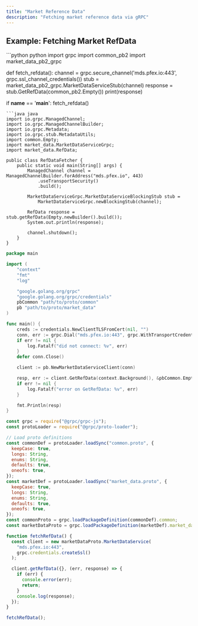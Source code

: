 ```yaml
---
title: "Market Reference Data"
description: "Fetching market reference data via gRPC"
---
```



## Example: Fetching Market RefData

<CodeGroup>
```python python
import grpc
import common_pb2
import market_data_pb2_grpc

def fetch_refdata():
    channel = grpc.secure_channel('mds.pfex.io:443', grpc.ssl_channel_credentials())
    stub = market_data_pb2_grpc.MarketDataServiceStub(channel)
    response = stub.GetRefData(common_pb2.Empty())
    print(response)

if __name__ == '__main__':
    fetch_refdata()

````
```java java
import io.grpc.ManagedChannel;
import io.grpc.ManagedChannelBuilder;
import io.grpc.Metadata;
import io.grpc.stub.MetadataUtils;
import common.Empty;
import market_data.MarketDataServiceGrpc;
import market_data.RefData;

public class RefDataFetcher {
    public static void main(String[] args) {
        ManagedChannel channel = ManagedChannelBuilder.forAddress("mds.pfex.io", 443)
            .useTransportSecurity()
            .build();

        MarketDataServiceGrpc.MarketDataServiceBlockingStub stub =
            MarketDataServiceGrpc.newBlockingStub(channel);

        RefData response = stub.getRefData(Empty.newBuilder().build());
        System.out.println(response);

        channel.shutdown();
    }
}
````

```go go
package main

import (
    "context"
    "fmt"
    "log"

    "google.golang.org/grpc"
    "google.golang.org/grpc/credentials"
    pbCommon "path/to/proto/common"
    pb "path/to/proto/market_data"
)

func main() {
    creds := credentials.NewClientTLSFromCert(nil, "")
    conn, err := grpc.Dial("mds.pfex.io:443", grpc.WithTransportCredentials(creds))
    if err != nil {
        log.Fatalf("did not connect: %v", err)
    }
    defer conn.Close()

    client := pb.NewMarketDataServiceClient(conn)

    resp, err := client.GetRefData(context.Background(), &pbCommon.Empty{})
    if err != nil {
        log.Fatalf("error on GetRefData: %v", err)
    }

    fmt.Println(resp)
}
```

```javascript node
const grpc = require("@grpc/grpc-js");
const protoLoader = require("@grpc/proto-loader");

// Load proto definitions
const commonDef = protoLoader.loadSync("common.proto", {
  keepCase: true,
  longs: String,
  enums: String,
  defaults: true,
  oneofs: true,
});
const marketDef = protoLoader.loadSync("market_data.proto", {
  keepCase: true,
  longs: String,
  enums: String,
  defaults: true,
  oneofs: true,
});
const commonProto = grpc.loadPackageDefinition(commonDef).common;
const marketDataProto = grpc.loadPackageDefinition(marketDef).market_data;

function fetchRefData() {
  const client = new marketDataProto.MarketDataService(
    "mds.pfex.io:443",
    grpc.credentials.createSsl()
  );

  client.getRefData({}, (err, response) => {
    if (err) {
      console.error(err);
      return;
    }
    console.log(response);
  });
}

fetchRefData();
```

</CodeGroup>


